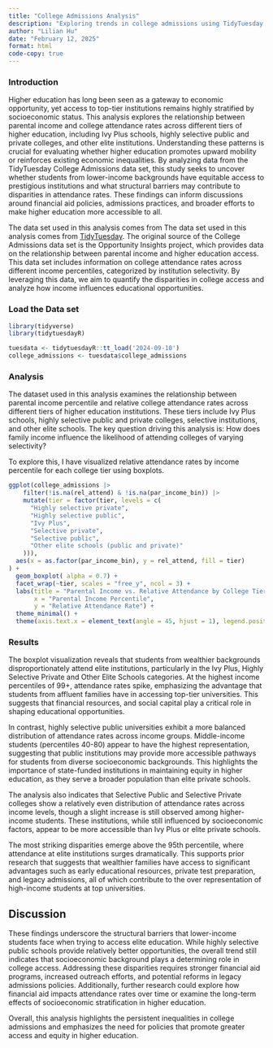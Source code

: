 ```yaml
---
title: "College Admissions Analysis"
description: "Exploring trends in college admissions using TidyTuesday data."
author: "Lilian Hu"
date: "February 12, 2025"
format: html
code-copy: true
---
```


### Introduction 

Higher education has long been seen as a gateway to economic opportunity, yet access to top-tier institutions remains highly stratified by socioeconomic status. This analysis explores the relationship between parental income and college attendance rates across different tiers of higher education, including Ivy Plus schools, highly selective public and private colleges, and other elite institutions. Understanding these patterns is crucial for evaluating whether higher education promotes upward mobility or reinforces existing economic inequalities. By analyzing data from the TidyTuesday College Admissions data set, this study seeks to uncover whether students from lower-income backgrounds have equitable access to prestigious institutions and what structural barriers may contribute to disparities in attendance rates. These findings can inform discussions around financial aid policies, admissions practices, and broader efforts to make higher education more accessible to all.

The data set used in this analysis comes from The data set used in this analysis comes from [TidyTuesday](https://github.com/rfordatascience/tidytuesday/tree/master/data/2024/2024-09-10). The original source of the College Admissions data set is the Opportunity Insights project, which provides data on the relationship between parental income and higher education access. This data set includes information on college attendance rates across different income percentiles, categorized by institution selectivity. By leveraging this data, we aim to quantify the disparities in college access and analyze how income influences educational opportunities.

### Load the Data set

```r
library(tidyverse)
library(tidytuesdayR)
```

```r
tuesdata <- tidytuesdayR::tt_load('2024-09-10')
college_admissions <- tuesdata$college_admissions
```

### Analysis

The dataset used in this analysis examines the relationship between parental income percentile and relative college attendance rates across different tiers of higher education institutions. These tiers include Ivy Plus schools, highly selective public and private colleges, selective institutions, and other elite schools. The key question driving this analysis is: How does family income influence the likelihood of attending colleges of varying selectivity?

To explore this, I have visualized relative attendance rates by income percentile for each college tier using boxplots.

```r
ggplot(college_admissions |>
    filter(!is.na(rel_attend) & !is.na(par_income_bin)) |>
    mutate(tier = factor(tier, levels = c(
      "Highly selective private", 
      "Highly selective public", 
      "Ivy Plus", 
      "Selective private", 
      "Selective public", 
      "Other elite schools (public and private)" 
    ))), 
  aes(x = as.factor(par_income_bin), y = rel_attend, fill = tier)
) +
  geom_boxplot( alpha = 0.7) +
  facet_wrap(~tier, scales = "free_y", ncol = 3) + 
  labs(title = "Parental Income vs. Relative Attendance by College Tier",
       x = "Parental Income Percentile", 
       y = "Relative Attendance Rate") +
  theme_minimal() +
  theme(axis.text.x = element_text(angle = 45, hjust = 1), legend.position = "none") 

```

### Results

The boxplot visualization reveals that students from wealthier backgrounds disproportionately attend elite institutions, particularly in the Ivy Plus, Highly Selective Private and Other Elite Schools categories. At the highest income percentiles of 99+, attendance rates spike, emphasizing the advantage that students from affluent families have in accessing top-tier universities. This suggests that financial resources, and social capital play a critical role in shaping educational opportunities.

In contrast, highly selective public universities exhibit a more balanced distribution of attendance rates across income groups. Middle-income students (percentiles 40-80) appear to have the highest representation, suggesting that public institutions may provide more accessible pathways for students from diverse socioeconomic backgrounds. This highlights the importance of state-funded institutions in maintaining equity in higher education, as they serve a broader population than elite private schools.

The analysis also indicates that Selective Public and Selective Private colleges show a relatively even distribution of attendance rates across income levels, though a slight increase is still observed among higher-income students. These institutions, while still influenced by socioeconomic factors, appear to be more accessible than Ivy Plus or elite private schools.

The most striking disparities emerge above the 95th percentile, where attendance at elite institutions surges dramatically. This supports prior research that suggests that wealthier families have access to significant advantages such as early educational resources, private test preparation, and legacy admissions, all of which contribute to the over representation of high-income students at top universities.

## Discussion

These findings underscore the structural barriers that lower-income students face when trying to access elite education. While highly selective public schools provide relatively better opportunities, the overall trend still indicates that socioeconomic background plays a determining role in college access. Addressing these disparities requires stronger financial aid programs, increased outreach efforts, and potential reforms in legacy admissions policies. Additionally, further research could explore how financial aid impacts attendance rates over time or examine the long-term effects of socioeconomic stratification in higher education.

Overall, this analysis highlights the persistent inequalities in college admissions and emphasizes the need for policies that promote greater access and equity in higher education.
